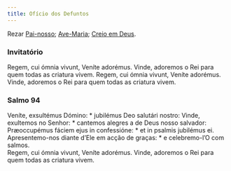 ---
title: Ofício dos Defuntos
---

Rezar [Pai-nosso](/devocionario/oracoes/painosso); [Ave-Maria](/devocionario/oracoes/avemaria); [Creio em Deus](/devocionario/oracoes/simboloapostolos).

### Invitatório

<div class="grid grid-cols-2 gap-5">
  <span class="col-6 text-justify">
    Regem, cui ómnia vivunt, Veníte adorémus.
  </span>
  <span class="col-6 text-justify">
    Vinde, adoremos o Rei para quem todas as criatura vivem.
  </span>
  <span class="col-6 text-justify">
    Regem, cui ómnia vivunt, Veníte adorémus.
  </span>
  <span class="col-6 text-justify">
    Vinde, adoremos o Rei para quem todas as criatura vivem.
  </span>
</div>


### Salmo 94

<Salmo94 />

<div class="grid grid-cols-2 gap-5">
  <span class="col-6 text-justify">
    Veníte, exsultémus Dómino: * jubilémus Deo salutári nostro:
  </span>
  <span class="col-6 text-justify">
    Vinde, exultemos no Senhor: * cantemos alegres a de Deus nosso salvador:
  </span>
  <span class="col-6 text-justify">
    Præoccupémus fáciem ejus in confessióne: * et in psalmis jubilémus ei.
  </span>
  <span class="col-6 text-justify">
    Apresentemo-nos diante d’Ele em acção de graças: * e celebremo-l’O com
    salmos.
  </span>
</div>

<div class="grid grid-cols-2 gap-5">
  <span class="col-6 text-justify">
    Regem, cui ómnia vivunt, Veníte adorémus.
  </span>
  <span class="col-6 text-justify">
    Vinde, adoremos o Rei para quem todas as criatura vivem.
  </span>
</div>
